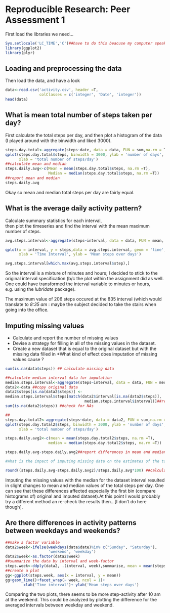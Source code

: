 Reproducible Research: Peer Assessment 1
==================================================
First load the libraries we need...  

```r
Sys.setlocale('LC_TIME','C')##have to do this beacuse my computer speaks German to me
library(ggplot2)
library(plyr)
```

## Loading and preprocessing the data
Then load the data, and have a look    

```r
data<-read.csv('activity.csv', header =T, 
               colClasses = c('integer', 'Date', 'integer'))
head(data)
```

## What is mean total number of steps taken per day?
First calculate the total steps per day, and then plot a histogram of the data
(I played around with the binwidth and liked 3000).  

```r
steps.day.total<-aggregate(steps~date, data = data, FUN = sum,na.rm = T)
qplot(steps.day.total$steps, binwidth = 3000, ylab = 'number of days', 
      xlab = 'total number of steps/day')
##calculate mean and median
steps.daily.avg<-c(Mean = mean(steps.day.total$steps, na.rm =T),
                   Median = median(steps.day.total$steps, na.rm =T))
##report mean and median
steps.daily.avg
```
Okay so mean and median total steps per day are fairly equal.  

## What is the average daily activity pattern?

Calculate summary statistics for each interval,  
then plot the timeseries and find the interval with the mean maximum number of steps.  

```r
avg.steps.interval<-aggregate(steps~interval, data = data, FUN = mean, na.rm =T)

qplot(x = interval, y = steps,data = avg.steps.interval, geom = 'line',
      xlab = 'Time Interval', ylab = 'Mean steps over days')

avg.steps.interval[which.max(avg.steps.interval$step),]
```

So the interval is a mixture of minutes and hours; I decided to stick to the 
original interval specification (b/c the plot within the assignment did as well.
One could have transformed the interval variable to minutes or hours, e.g. using
the *lubridate* package).  

The maximum value of 206 steps occured at the 835 interval (which would 
translate to *8:35 am* : maybe the subject decided to take the stairs when going
into the office. 
  
## Imputing missing values
* Calculate and report the number of missing values
* Devise a strategy for filling in all of the missing
  values in the dataset.
* Create a new dataset that is equal to the original dataset but with the 
missing data filled in
*What kind of effect does imputation of missing values cause ?
```r
sum(is.na(data$steps)) ## calculate missing data

##calculate median interval data for imputation
median.steps.interval<-aggregate(steps~interval, data = data, FUN = median)
data2<-data ##copy original data
data2$steps[is.na(data2$steps)] <- 
median.steps.interval$steps[match(data2$interval[is.na(data2$steps)],
                                   median.steps.interval$interval)]##replace NAs in the new dataset
sum(is.na(data2$steps)) ##check for NAs

##
steps.day.total2<-aggregate(steps~date, data = data2, FUN = sum,na.rm = T)
qplot(steps.day.total2$steps, binwidth = 3000, ylab = 'number of days', 
      xlab = 'total number of steps/day')

steps.daily.avg2<-c(mean = mean(steps.day.total2$steps, na.rm =T),
                   median = median(steps.day.total2$steps, na.rm =T))

steps.daily.avg-steps.daily.avg2##report differences in mean and median between original and imputated dataset

#What is the impact of imputing missing data on the estimates of the total daily number of steps?

round((steps.daily.avg-steps.daily.avg2)/steps.daily.avg*100) ##calculate percentage change from orignal data
```
Imputing the missing values with the median for the dataset interval resulted in
slight changes to mean and median values of the total steps per day. One can see
that these differences affected especially the first bin (compare histograms of)
original and imputed dataset).At this point I would probably try a different 
method an re-check the results then...[I don't do here though].

## Are there differences in activity patterns between weekdays and weekends?
```r
##make a factor variable
data2$week<-ifelse(weekdays(data$date)%in% c("Sunday", "Saturday"),
                   'weekend', 'weekday')
data2$week<-as.factor(data2$week)
##summarize the data by interval and week-factor
steps.week<-ddply(data2, .(interval, week),summarise, mean = mean(steps))
##create a plot
gg<-ggplot(steps.week, aes(x = interval, y = mean))
gg+geom_line()+facet_wrap(~ week, ncol = 1)+
        xlab('Time interval')+ ylab('Mean steps over days')
```

Comparing the two plots, there seems to be more step-activity after 10 am at the 
weekend. This could be analyzed by plotting the difference for the averaged 
intervals between weekday and weekend.